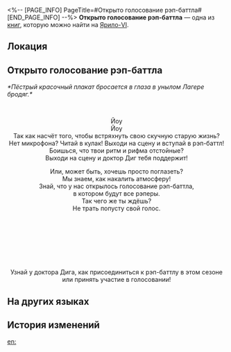 <%-- [PAGE_INFO]
PageTitle=#Открыто голосование рэп-баттла#
[END_PAGE_INFO] --%>
{{Дополнить}}
{{Книга Инфобокс
|id           = 098
|partIds      = 190223
|Название     = 
|Изображение  = Предмет Записи.png
|Мир          = Ярило-VI
|Томов        = 1
|Автор        = <!--нужно добавить-->
|Описание     = Промоизображение для конкурса в Лагере бродяг. У нас есть все причины подозревать, что его сделал какой-то рэпер.
|Том1         = {{tx}}
|Источник1    = {{tx|Отсутствует источник}}
|Персонажи    = 
|Фракции      = 
}}
'''Открыто голосование рэп-баттла''' — одна из [[Книги|книг]], которую можно найти на [[Ярило-VI]].

==Локация==
{{Отметка карты|<!--название карты-->|<!--id отметки-->}}

==Открыто голосование рэп-баттла==
''*Пёстрый красочный плакат бросается в глаза в унылом Лагере бродяг.*''

<div align="center">{{Размер|+4|Открыто голосование нового сезона рэп-баттла}}<br />
{{Размер|+4|Фанаты рэпа, собирайтесь!}}

Йоу<br />
Йоу<br />
Так как насчёт того, чтобы встряхнуть свою скучную старую жизнь?<br />
Нет микрофона? Читай в кулак! Выходи на сцену и вступай в рэп-баттл!<br />
Боишься, что твои ритм и рифма отстойные?<br />
Выходи на сцену и доктор Диг тебя поддержит!

Или, может быть, хочешь просто поглазеть?<br />
Мы знаем, как накалить атмосферу!<br />
Знай, что у нас открылось голосование рэп-баттла,<br />
в котором будут все рэперы.<br />
Так чего же ты ждёшь?<br />
Не трать попусту свой голос.

{{Размер|+4|Начинается новый сезон крупнейшего рэп-баттла}}<br />
{{Размер|+4|в истории базы Сварога!}}<br />
{{Размер|+4|Бэдрок 88 градусов? Догги Спок? Биг Дэдди?}}<br />
{{Размер|+4|Все знаменитости собрались на сегодняшнее шоу!}}<br />
{{Размер|+4|Останутся они или уйдут?}}<br />
{{Размер|+4|Споют ли от всего сердца на большой сцене?}}<br />
{{Размер|+4|Всё зависит от тебя!}}

Узнай у доктора Дига, как присоединиться к рэп-баттлу в этом сезоне или принять участие в голосовании!</div>

==На других языках==
{{На других языках
|en   = Rap Battle Voting Channel Opens
|zhs  = 说唱大战投票通道开启
|zht  = 饒舌大戰投票開始
|ja   = ラップ大会投票開始
|ko   = 랩 대전 투표 시작!
|es   = Abiertas las votaciones para las Batallas de Rap
|fr   = Ouverture des votes pour les battles de rap
|ru   = Открыто голосование рэп-баттла
|th   = เปิดช่องทางโหวตศึกดวลแรป
|vi   = Mở Kênh Bỏ Phiếu Đại Chiến Rap
|de   = Öffnung des Abstimmungskanals für Rap-Battle
|id   = Pembukaan Jalur Pemungutan Suara Perang Rap
|pt   = Abertura do Canal de Votação das Batalhas de Rap
}}

==История изменений==
{{История изменений|3.5}}

[[en:]]